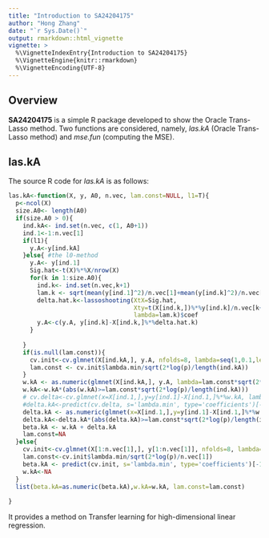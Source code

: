 ```yaml
---
title: "Introduction to SA24204175"
author: "Hong Zhang"
date: "`r Sys.Date()`"
output: rmarkdown::html_vignette
vignette: >
  %\VignetteIndexEntry{Introduction to SA24204175}
  %\VignetteEngine{knitr::rmarkdown}
  %\VignetteEncoding{UTF-8}
---
```


## Overview

__SA24204175__ is a simple R package developed to show the Oracle Trans-Lasso method. Two functions are considered, namely, _las.kA_ (Oracle Trans-Lasso method) and _mse.fun_ (computing the MSE). 


## las.kA

The source R code for _las.kA_ is as follows:
```r
las.kA<-function(X, y, A0, n.vec, lam.const=NULL, l1=T){
  p<-ncol(X)
  size.A0<- length(A0)
  if(size.A0 > 0){
    ind.kA<- ind.set(n.vec, c(1, A0+1))
    ind.1<-1:n.vec[1]
    if(l1){
      y.A<-y[ind.kA]
    }else{ #the l0-method
      y.A<- y[ind.1]
      Sig.hat<-t(X)%*%X/nrow(X)
      for(k in 1:size.A0){
        ind.k<- ind.set(n.vec,k+1)
        lam.k <- sqrt(mean(y[ind.1]^2)/n.vec[1]+mean(y[ind.k]^2)/n.vec[k]) * sqrt(2*log(p))
        delta.hat.k<-lassoshooting(XtX=Sig.hat, 
                                   Xty=t(X[ind.k,])%*%y[ind.k]/n.vec[k+1]-t(X[1:n.vec[1],])%*%y[1:n.vec[1]]/n.vec[1],
                                   lambda=lam.k)$coef
        y.A<-c(y.A, y[ind.k]-X[ind.k,]%*%delta.hat.k)
      }
      
    }
    if(is.null(lam.const)){
      cv.init<-cv.glmnet(X[ind.kA,], y.A, nfolds=8, lambda=seq(1,0.1,length.out=10)*sqrt(2*log(p)/length(ind.kA)))
      lam.const <- cv.init$lambda.min/sqrt(2*log(p)/length(ind.kA))
    }
    w.kA <- as.numeric(glmnet(X[ind.kA,], y.A, lambda=lam.const*sqrt(2*log(p)/length(ind.kA)))$beta)
    w.kA<-w.kA*(abs(w.kA)>=lam.const*sqrt(2*log(p)/length(ind.kA)))
    # cv.delta<-cv.glmnet(x=X[ind.1,],y=y[ind.1]-X[ind.1,]%*%w.kA, lambda=seq(1,0.1,length.out=10)*sqrt(2*log(p)/length(ind.1)))
    #delta.kA<-predict(cv.delta, s='lambda.min', type='coefficients')[-1]
    delta.kA <- as.numeric(glmnet(x=X[ind.1,],y=y[ind.1]-X[ind.1,]%*%w.kA, lambda=lam.const*sqrt(2*log(p)/length(ind.1)))$beta)
    delta.kA<-delta.kA*(abs(delta.kA)>=lam.const*sqrt(2*log(p)/length(ind.1)))
    beta.kA <- w.kA + delta.kA
    lam.const=NA
  }else{
    cv.init<-cv.glmnet(X[1:n.vec[1],], y[1:n.vec[1]], nfolds=8, lambda=seq(1,0.1,length.out=20)*sqrt(2*log(p)/n.vec[1]))
    lam.const<-cv.init$lambda.min/sqrt(2*log(p)/n.vec[1])
    beta.kA <- predict(cv.init, s='lambda.min', type='coefficients')[-1]
    w.kA<-NA
  }
  list(beta.kA=as.numeric(beta.kA),w.kA=w.kA, lam.const=lam.const)
  
}
```

It provides a method on Transfer learning for high-dimensional linear regression.
